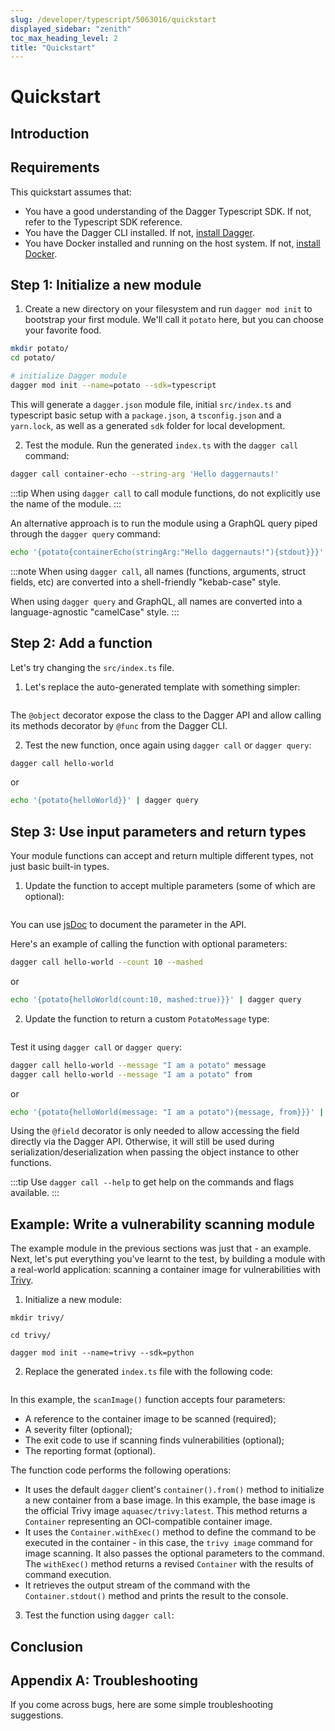 ```yaml
---
slug: /developer/typescript/5063016/quickstart
displayed_sidebar: "zenith"
toc_max_heading_level: 2
title: "Quickstart"
---
```



# Quickstart

<PartialExperimentalDocs />

## Introduction

<PartialDeveloperQuickstartIntroduction />

## Requirements

This quickstart assumes that:

<!-- TODO(TomChv): How to add a link to the Typescript reference? -->
- You have a good understanding of the Dagger Typescript SDK. If not, refer to the Typescript SDK reference.
- You have the Dagger CLI installed. If not, [install Dagger](../../user/329058-install.mdx).
- You have Docker installed and running on the host system. If not, [install Docker](https://docs.docker.com/engine/install/).

## Step 1: Initialize a new module

1. Create a new directory on your filesystem and run `dagger mod init` to bootstrap your first module. We'll call it `potato` here, but you can choose your favorite food.

```sh
mkdir potato/
cd potato/

# initialize Dagger module
dagger mod init --name=potato --sdk=typescript
```

This will generate a `dagger.json` module file, initial `src/index.ts` and typescript basic setup with a `package.json`, a `tsconfig.json` and a `yarn.lock`, as well as a generated `sdk` folder for local development.

2. Test the module. Run the generated `index.ts` with the `dagger call` command:

```sh
dagger call container-echo --string-arg 'Hello daggernauts!'
```

:::tip
When using `dagger call` to call module functions, do not explicitly use the name of the module.
:::

An alternative approach is to run the module using a GraphQL query piped through the `dagger query` command:

```sh
echo '{potato{containerEcho(stringArg:"Hello daggernauts!"){stdout}}}' | dagger query
```

:::note
When using `dagger call`, all names (functions, arguments, struct fields, etc) are converted into a shell-friendly "kebab-case" style.

When using `dagger query` and GraphQL, all names are converted into a language-agnostic "camelCase" style.
:::

## Step 2: Add a function

Let's try changing the `src/index.ts` file.

1. Let's replace the auto-generated template with something simpler:

```typescript file=./snippets/quickstart/step2/index.ts
```

The `@object` decorator expose the class to the Dagger API and allow calling its methods decorator by `@func` from the Dagger CLI.

2. Test the new function, once again using `dagger call` or `dagger query`:

```sh
dagger call hello-world
```

or

```sh
echo '{potato{helloWorld}}' | dagger query
```

## Step 3: Use input parameters and return types

Your module functions can accept and return multiple different types, not just basic built-in types.

1. Update the function to accept multiple parameters (some of which are optional):

```typescript file=./snippets/quickstart/step3a/index.ts
```

You can use [jsDoc](https://jsdoc.app/) to document the parameter in the API.

Here's an example of calling the function with optional parameters:

```sh
dagger call hello-world --count 10 --mashed
```

or

```sh
echo '{potato{helloWorld(count:10, mashed:true)}}' | dagger query
```

2. Update the function to return a custom `PotatoMessage` type:

```typescript file=./snippets/quickstart/step3b/index.ts
```

Test it using `dagger call` or `dagger query`:

```sh
dagger call hello-world --message "I am a potato" message
dagger call hello-world --message "I am a potato" from
```

or

```sh
echo '{potato{helloWorld(message: "I am a potato"){message, from}}}' | dagger query
```

Using the `@field` decorator is only needed to allow accessing the field directly via the Dagger API. Otherwise, it will still be used during serialization/deserialization when passing the object instance to other functions.

:::tip
Use `dagger call --help` to get help on the commands and flags available.
:::

## Example: Write a vulnerability scanning module

The example module in the previous sections was just that - an example. Next, let's put everything you've learnt to the test, by building a module with a real-world application: scanning a container image for vulnerabilities with [Trivy](https://trivy.dev/).

1. Initialize a new module:

```shell
mkdir trivy/

cd trivy/

dagger mod init --name=trivy --sdk=python
```

2. Replace the generated `index.ts` file with the following code:

```typescript file=./snippets/quickstart/trivy/index.ts
```

In this example, the `scanImage()` function accepts four parameters:
  - A reference to the container image to be scanned (required);
  - A severity filter (optional);
  - The exit code to use if scanning finds vulnerabilities (optional);
  - The reporting format (optional).

The function code performs the following operations:
  - It uses the default `dagger` client's `container().from()` method to initialize a new container from a base image. In this example, the base image is the official Trivy image `aquasec/trivy:latest`. This method returns a `Container` representing an OCI-compatible container image.
  - It uses the `Container.withExec()` method to define the command to be executed in the container - in this case, the `trivy image` command for image scanning. It also passes the optional parameters to the command. The `withExec()` method returns a revised `Container` with the results of command execution.
  - It retrieves the output stream of the command with the `Container.stdout()` method and prints the result to the console.

3. Test the function using `dagger call`:

<PartialDeveloperQuickstartTrivyTest />

## Conclusion

<PartialDeveloperQuickstartConclusion />

## Appendix A: Troubleshooting

If you come across bugs, here are some simple troubleshooting suggestions.

<PartialDeveloperTroubleshooting />